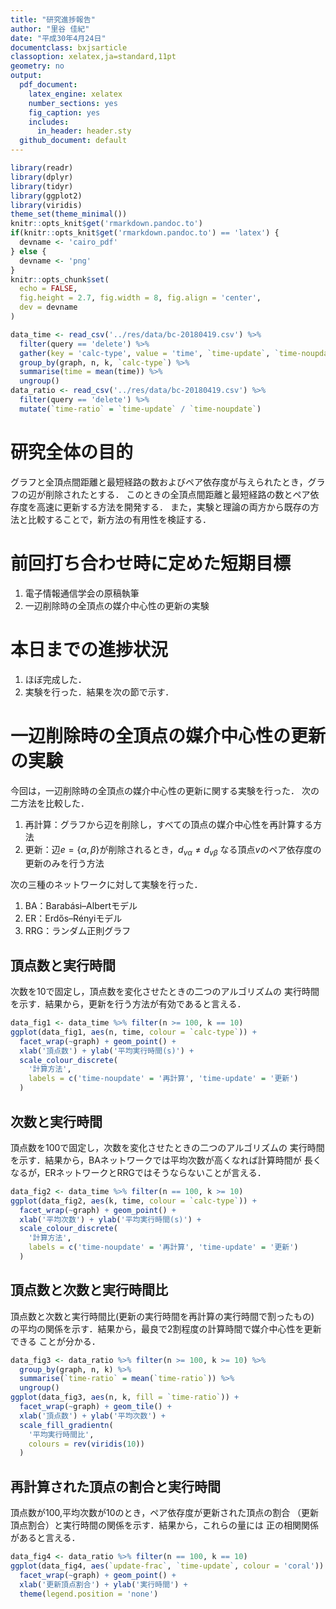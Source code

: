 ```yaml
---
title: "研究進捗報告"
author: "里谷 佳紀"
date: "平成30年4月24日"
documentclass: bxjsarticle
classoption: xelatex,ja=standard,11pt
geometry: no
output:
  pdf_document:
    latex_engine: xelatex
    number_sections: yes
    fig_caption: yes
    includes:
      in_header: header.sty
  github_document: default
---
```


```r
library(readr)
library(dplyr)
library(tidyr)
library(ggplot2)
library(viridis)
theme_set(theme_minimal())
knitr::opts_knit$get('rmarkdown.pandoc.to')
if(knitr::opts_knit$get('rmarkdown.pandoc.to') == 'latex') {
  devname <- 'cairo_pdf'
} else {
  devname <- 'png'
}
knitr::opts_chunk$set(
  echo = FALSE,
  fig.height = 2.7, fig.width = 8, fig.align = 'center',
  dev = devname
)
```

```r
data_time <- read_csv('../res/data/bc-20180419.csv') %>%
  filter(query == 'delete') %>%
  gather(key = 'calc-type', value = 'time', `time-update`, `time-noupdate`) %>%
  group_by(graph, n, k, `calc-type`) %>%
  summarise(time = mean(time)) %>%
  ungroup()
data_ratio <- read_csv('../res/data/bc-20180419.csv') %>%
  filter(query == 'delete') %>%
  mutate(`time-ratio` = `time-update` / `time-noupdate`)
```

# 研究全体の目的
グラフと全頂点間距離と最短経路の数およびペア依存度が与えられたとき，グラフの辺が削除されたとする．
このときの全頂点間距離と最短経路の数とペア依存度を高速に更新する方法を開発する．
また，実験と理論の両方から既存の方法と比較することで，新方法の有用性を検証する．

# 前回打ち合わせ時に定めた短期目標
1. 電子情報通信学会の原稿執筆
2. 一辺削除時の全頂点の媒介中心性の更新の実験

# 本日までの進捗状況
1. ほぼ完成した．
2. 実験を行った．結果を次の節で示す．

# 一辺削除時の全頂点の媒介中心性の更新の実験
今回は，一辺削除時の全頂点の媒介中心性の更新に関する実験を行った．
次の二方法を比較した．

1. 再計算：グラフから辺を削除し，すべての頂点の媒介中心性を再計算する方法
2. 更新：辺$e=\{\alpha,\beta\}$が削除されるとき，$d_{v\alpha}\neq d_{v\beta}$
なる頂点$v$のペア依存度の更新のみを行う方法

次の三種のネットワークに対して実験を行った．

1. BA：Barabási–Albertモデル
2. ER：Erdős–Rényiモデル
3. RRG：ランダム正則グラフ

\newpage

## 頂点数と実行時間

次数を10で固定し，頂点数を変化させたときの二つのアルゴリズムの
実行時間を示す．結果から，更新を行う方法が有効であると言える．
```r
data_fig1 <- data_time %>% filter(n >= 100, k == 10)
ggplot(data_fig1, aes(n, time, colour = `calc-type`)) +
  facet_wrap(~graph) + geom_point() +
  xlab('頂点数') + ylab('平均実行時間(s)') +
  scale_colour_discrete(
    '計算方法',
    labels = c('time-noupdate' = '再計算', 'time-update' = '更新')
  )
```

## 次数と実行時間

頂点数を100で固定し，次数を変化させたときの二つのアルゴリズムの
実行時間を示す．結果から，BAネットワークでは平均次数が高くなれば計算時間が
長くなるが，ERネットワークとRRGではそうならないことが言える．
```r
data_fig2 <- data_time %>% filter(n == 100, k >= 10)
ggplot(data_fig2, aes(k, time, colour = `calc-type`)) +
  facet_wrap(~graph) + geom_point() +
  xlab('平均次数') + ylab('平均実行時間(s)') +
  scale_colour_discrete(
    '計算方法',
    labels = c('time-noupdate' = '再計算', 'time-update' = '更新')
  )
```

\newpage

## 頂点数と次数と実行時間比

頂点数と次数と実行時間比(更新の実行時間を再計算の実行時間で割ったもの)
の平均の関係を示す．結果から，最良で2割程度の計算時間で媒介中心性を更新できる
ことが分かる．
```r
data_fig3 <- data_ratio %>% filter(n >= 100, k >= 10) %>%
  group_by(graph, n, k) %>%
  summarise(`time-ratio` = mean(`time-ratio`)) %>%
  ungroup()
ggplot(data_fig3, aes(n, k, fill = `time-ratio`)) +
  facet_wrap(~graph) + geom_tile() +
  xlab('頂点数') + ylab('平均次数') +
  scale_fill_gradientn(
    '平均実行時間比',
    colours = rev(viridis(10))
  )
```

## 再計算された頂点の割合と実行時間

頂点数が100,平均次数が10のとき，ペア依存度が更新された頂点の割合
（更新頂点割合）と実行時間の関係を示す．結果から，これらの量には
正の相関関係があると言える．
```r
data_fig4 <- data_ratio %>% filter(n == 100, k == 10)
ggplot(data_fig4, aes(`update-frac`, `time-update`, colour = 'coral')) +
  facet_wrap(~graph) + geom_point() +
  xlab('更新頂点割合') + ylab('実行時間') +
  theme(legend.position = 'none')
```
